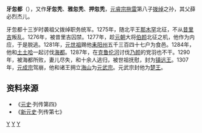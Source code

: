 '''牙忽都'''（{{bd|？||1311年||}}），又作'''牙忽秃'''、'''雅忽秃'''、'''押忽秃'''，[[元睿宗|元睿宗]][[拖雷|拖雷]]第八子[[拨绰|拨绰]]之孙，其父薛必烈杰儿。
 
牙忽都十三岁时袭祖父拨绰职务统军。1275年，随北平王[[那木罕|那木罕]]北征，不从[[昔里吉|昔里吉]]叛乱。1276年，被昔里吉囚禁。1277年，趁[[元朝|元朝]]大将[[伯顏_(八鄰部)|伯颜]]北征之机，他作为内应，于是脱逃。1281年，[[元世祖|元世祖]]赐他[[耒阳州|耒阳州]]五千三百四十七户为食邑。1284年，他和[[土土哈|土土哈]]一起讨伐[[海都|海都]]。1287年，在[[克鲁伦河|克鲁伦河]]讨伐[[乃颜|乃颜]]的党羽也不干。1290年，被海都所败，妻儿尽失，和十余人逃归，被世祖抚慰，封为[[镇远王|镇远王]]。1307年，[[元成宗|元成宗]]驾崩，他和诸王拥立[[元武宗|海山]]为[[元武宗|元武宗]]。元武宗封他为[[楚王|楚王]]。
 
==资料来源==
*《[[元史|元史]]·列传第四》
*《[[新元史|新元史]]·列传第七》

[[Category:元朝宗室|Y]]
[[Category:元朝王爵|Y]]
[[Category:元朝官员|Y]]